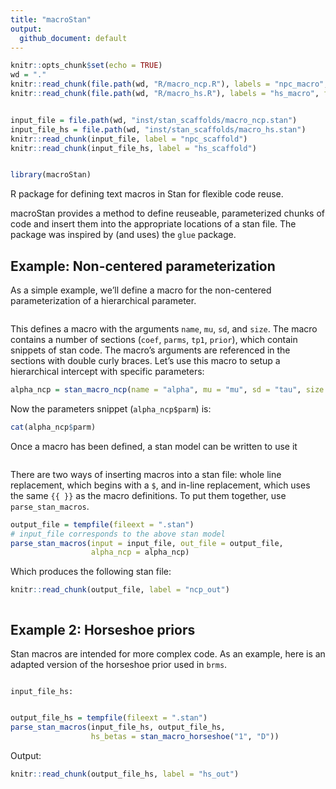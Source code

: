 ```yaml
---
title: "macroStan"
output:
  github_document: default
---
```


```r
knitr::opts_chunk$set(echo = TRUE)
wd = "."
knitr::read_chunk(file.path(wd, "R/macro_ncp.R"), labels = "npc_macro", from = 2) # skip roxygen tags
knitr::read_chunk(file.path(wd, "R/macro_hs.R"), labels = "hs_macro", from = 8) # skip roxygen tags


input_file = file.path(wd, "inst/stan_scaffolds/macro_ncp.stan")
input_file_hs = file.path(wd, "inst/stan_scaffolds/macro_hs.stan")
knitr::read_chunk(input_file, label = "npc_scaffold")
knitr::read_chunk(input_file_hs, label = "hs_scaffold")


library(macroStan)

```

R package for defining text macros in Stan for flexible code reuse.

macroStan provides a method to define reuseable, parameterized chunks of code and insert them into the appropriate locations of a stan file.  The package was inspired by (and uses) the `glue` package.

## Example: Non-centered parameterization

As a simple example, we'll define a macro for the non-centered parameterization of a hierarchical parameter.  

```r
```

This defines a macro with the arguments `name`, `mu`, `sd`, and `size`. The macro contains a number of sections (`coef`, `parms`, `tp1`, `prior`), which contain snippets of stan code.  The macro's arguments are referenced in the sections with double curly braces. 
Let's use this macro to setup a hierarchical intercept with specific parameters:

```r
alpha_ncp = stan_macro_ncp(name = "alpha", mu = "mu", sd = "tau", size = "N_groups")
```

Now the parameters snippet (`alpha_ncp$parm`) is:

```r
cat(alpha_ncp$parm)
``` 

Once a macro has been defined, a stan model can be written to use it

```stan
```

There are two ways of inserting macros into a stan file: whole line replacement, which begins with a `$`, and in-line replacement, which uses the same `{{ }}` as the macro definitions.  To put them together, use `parse_stan_macros`.

```r
output_file = tempfile(fileext = ".stan")
# input_file corresponds to the above stan model
parse_stan_macros(input = input_file, out_file = output_file,
                  alpha_ncp = alpha_ncp)
```

Which produces the following stan file:
```r
knitr::read_chunk(output_file, label = "ncp_out")

```
```stan
```

## Example 2: Horseshoe priors

Stan macros are intended for more complex code.  As an example, here is an adapted version of the horseshoe prior used in `brms`.

```r
```

`input_file_hs:`
```stan
```

```r
output_file_hs = tempfile(fileext = ".stan")
parse_stan_macros(input_file_hs, output_file_hs, 
                  hs_betas = stan_macro_horseshoe("1", "D"))
```

Output:
```r
knitr::read_chunk(output_file_hs, label = "hs_out")

```
```stan
```
